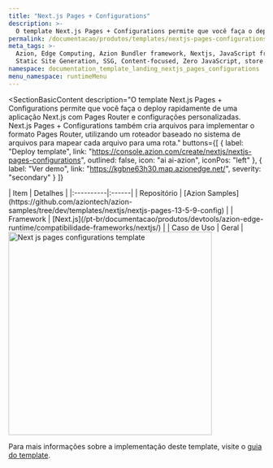 ```yaml
---
title: "Next.js Pages + Configurations"
description: >-
  O template Next.js Pages + Configurations permite que você faça o deploy rapidamente de uma aplicação Next.js com Pages Router e configurações personalizadas. Next.js Pages + Configurations também cria arquivos para implementar o formato Pages Router, utilizando um roteador baseado no sistema de arquivos para mapear cada arquivo para uma rota.
permalink: /documentacao/produtos/templates/nextjs-pages-configurations/
meta_tags: >-
  Azion, Edge Computing, Azion Bundler framework, Nextjs, JavaScript frameworks,
  Static Site Generation, SSG, Content-focused, Zero JavaScript, store
namespace: documentation_template_landing_nextjs_pages_configurations
menu_namespace: runtimeMenu
---
```



<SectionBasicContent
  description="O template Next.js Pages + Configurations permite que você faça o deploy rapidamente de uma aplicação Next.js com Pages Router e configurações personalizadas. Next.js Pages + Configurations também cria arquivos para implementar o formato Pages Router, utilizando um roteador baseado no sistema de arquivos para mapear cada arquivo para uma rota."
  buttons={[
    { label: "Deploy template", link: "https://console.azion.com/create/nextjs/nextjs-pages-configurations", outlined: false, icon: "ai ai-azion", iconPos: "left" },
    { label: "Ver demo", link: "https://kgbne63h30.map.azionedge.net/", severity: "secondary" }
  ]}
>
  <Fragment slot="content">
    <div style="flex: 1; min-width: 300px;">
      | Item | Detalhes |
      |:----------|:------|
      | Repositório | [Azion Samples](https://github.com/aziontech/azion-samples/tree/dev/templates/nextjs/nextjs-pages-13-5-9-config) |
      | Framework | [Next.js](/pt-br/documentacao/produtos/devtools/azion-edge-runtime/compatibilidade-frameworks/nextjs/) |
      | Caso de Uso | Geral |
    </div>
    <div style="display: flex; justify-content: center; align-items: center; flex: 1;">
      <img src="/assets/docs/images/uploads/template-showcase/nextjs/nextjs-pages-configurations.png" width="400" alt="Next js pages configurations template" style="min-width: 100%; max-width: 100%; height: auto;" />
    </div>
  </Fragment>
</SectionBasicContent>

Para mais informações sobre a implementação deste template, visite o [guia do template](/pt-br/documentacao/produtos/guias/nextjs-pages-configurations/).